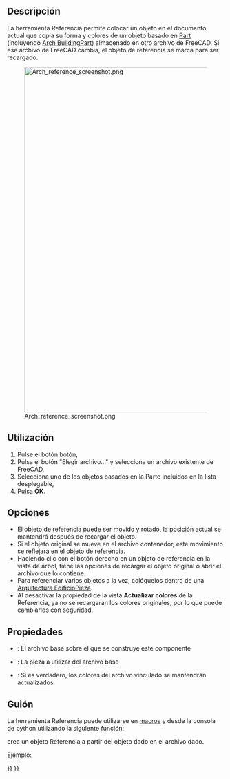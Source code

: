 <languages/>

<div class="mw-translate-fuzzy">
{{Docnav/es
|[[Arch_Site/es|Sitio]]
|[[Arch_Window/es|Ventana]]
|[[Arch_Workbench/es|Arquitectura]]
|IconL=Arch_Site.svg
|IconR=Arch_Window.svg
|IconC=Workbench_Arch.svg
}}
</div>

<div class="mw-translate-fuzzy">
{{GuiCommand/es
|Name=Arch Reference
|Name/es=Arquitectura Referencia
|MenuLocation=Arquitectura → Referencia
|Workbenches=[[Arch_Workbench/es|Arquitectura]]
|SeeAlso=[[Arch_BuildingPart/es|Arquitectura EdificioPieza]]
}}
</div>

<span id="Description"></span>
==Descripción==

<div class="mw-translate-fuzzy">
La herramienta Referencia permite colocar un objeto en el documento actual que copia su forma y colores de un objeto basado en [[Part Workbench|Part]] (incluyendo [[Arch_BuildingPart|Arch BuildingPart]]) almacenado en otro archivo de FreeCAD. Si ese archivo de FreeCAD cambia, el objeto de referencia se marca para ser recargado.
</div>

<div class="mw-translate-fuzzy">
[[Image:Arch reference screenshot.png|800px]]
</div>

<span id="Usage"></span>
==Utilización==

<div class="mw-translate-fuzzy">
# Pulse el botón {{KEY|[[Image:Arch_Reference.svg|16px]] '''Arquitectura Referencia'''}} botón,
# Pulsa el botón "Elegir archivo..." y selecciona un archivo existente de FreeCAD,
# Selecciona uno de los objetos basados en la Parte incluidos en la lista desplegable,
# Pulsa '''OK'''.
</div>

<span id="Options"></span>
==Opciones==

* El objeto de referencia puede ser movido y rotado, la posición actual se mantendrá después de recargar el objeto.
* Si el objeto original se mueve en el archivo contenedor, este movimiento se reflejará en el objeto de referencia.
* Haciendo clic con el botón derecho en un objeto de referencia en la vista de árbol, tiene las opciones de recargar el objeto original o abrir el archivo que lo contiene.
* Para referenciar varios objetos a la vez, colóquelos dentro de una [[Arch_BuildingPart/es|Arquitectura EdificioPieza]].
* Al desactivar la propiedad de la vista '''Actualizar colores''' de la Referencia, ya no se recargarán los colores originales, por lo que puede cambiarlos con seguridad.

<span id="Properties"></span>
==Propiedades==

* {{PropertyData|Archivo}}: El archivo base sobre el que se construye este componente
* {{PropertyData|Pieza}}: La pieza a utilizar del archivo base
* {{PropertyView|Actualizar Colores}}: Si es verdadero, los colores del archivo vinculado se mantendrán actualizados

<span id="Scripting"></span>
==Guión==

<div class="mw-translate-fuzzy">
La herramienta Referencia puede utilizarse en [[macros/es|macros]] y desde la consola de python utilizando la siguiente función:
</div>

{{Code|code=
reference = makeReference([filepath], [partname], [name])
}}

<div class="mw-translate-fuzzy">
crea un objeto Referencia a partir del objeto dado en el archivo dado.
</div>

Ejemplo:

{{Code|code=
import Arch
Arch.makeReference("/path/to/some/file.FSCtd", "myPart")
}}


<div class="mw-translate-fuzzy">
{{Docnav/es
|[[Arch_Site/es|Sitio]]
|[[Arch_Window/es|Ventana]]
|[[Arch_Workbench/es|Arquitectura]]
|IconL=Arch_Site.svg
|IconR=Arch_Window.svg
|IconC=Workbench_Arch.svg
}}
</div>

{{BIM_Tools_navi{{#translation:}}}}
{{Userdocnavi{{#translation:}}}}